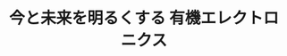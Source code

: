 ﻿---
title: "今と未来を明るくする 有機エレクトロニクス"
category: "物質理工学院"
vol: 79
interviewee: "森 健彦"
url: "http://www.op.titech.ac.jp/lab/mori/mori.html"
tags: ["工学","有機","電子","伝導","エレクトロニクス"]
pdf: "79-2-mori.pdf"
career: ""
preface: "森研究室では有機エレクトロニクスの研究を行なっている。有機エレクトロニクスとは有機半導体をベー スとした電子工学のことであり、近年とても注目されている分野の一つである。本稿ではその中でも代表 的な有機半導体と、あわせて有機超伝導に注目して紹介する。また、森研究室ではどのようなアプローチ で研究に取り組んでいるかということについても触れていく。"
---
